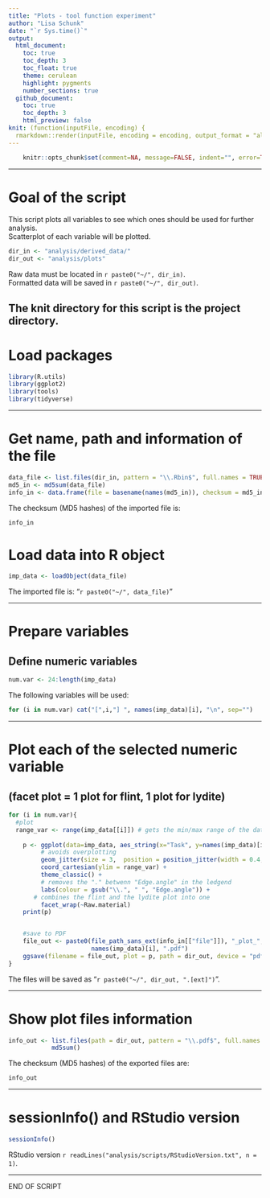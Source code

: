 ```yaml
---
title: "Plots - tool function experiment"
author: "Lisa Schunk"
date: "`r Sys.time()`"
output:
  html_document:
    toc: true
    toc_depth: 3
    toc_float: true
    theme: cerulean
    highlight: pygments
    number_sections: true
  github_document: 
    toc: true
    toc_depth: 3
    html_preview: false
knit: (function(inputFile, encoding) {
  rmarkdown::render(inputFile, encoding = encoding, output_format = "all", knit_root_dir = rprojroot::find_rstudio_root_file()) })
---
```




```r
	knitr::opts_chunk$set(comment=NA, message=FALSE, indent="", error=TRUE)
```

---


# Goal of the script
This script plots all variables to see which ones should be used for further analysis.  
Scatterplot of each variable will be plotted.   



```r
dir_in <- "analysis/derived_data/"
dir_out <- "analysis/plots"
```

Raw data must be located in `r paste0("~/", dir_in)`.  
Formatted data will be saved in `r paste0("~/", dir_out)`.

The knit directory for this script is the project directory.
---


# Load packages
```r
library(R.utils)
library(ggplot2)
library(tools)
library(tidyverse)
```


---

# Get name, path and information of the file 
```r
data_file <- list.files(dir_in, pattern = "\\.Rbin$", full.names = TRUE)
md5_in <- md5sum(data_file)
info_in <- data.frame(file = basename(names(md5_in)), checksum = md5_in, row.names = NULL)
```


The checksum (MD5 hashes) of the imported file is:  
```r
info_in
```


# Load data into R object
```r
imp_data <- loadObject(data_file)
```

The imported file is: "`r paste0("~/", data_file)`"  



---

# Prepare variables
## Define numeric variables
```r
num.var <- 24:length(imp_data)
```

The following variables will be used: 

```r
for (i in num.var) cat("[",i,"] ", names(imp_data)[i], "\n", sep="")
```


---

# Plot each of the selected numeric variable 
## (facet plot = 1 plot for flint, 1 plot for lydite)
```r
for (i in num.var){
  #plot
  range_var <- range(imp_data[[i]]) # gets the min/max range of the data set 
  
	p <- ggplot(data=imp_data, aes_string(x="Task", y=names(imp_data)[i], colour="Edge.angle")) + 
	     # avoids overplotting
	     geom_jitter(size = 3,  position = position_jitter(width = 0.4, seed = 1)) + 
	     coord_cartesian(ylim = range_var) + 
	     theme_classic() + 
	     # removes the "." betwenn "Edge.angle" in the ledgend 
	     labs(colour = gsub("\\.", " ", "Edge.angle")) + 
       # combines the flint and the lydite plot into one    
	     facet_wrap(~Raw.material) 
	print(p)


	#save to PDF
	file_out <- paste0(file_path_sans_ext(info_in[["file"]]), "_plot_", 
	                   names(imp_data)[i], ".pdf")
	ggsave(filename = file_out, plot = p, path = dir_out, device = "pdf")
}
```
The files will be saved as "`r paste0("~/", dir_out, ".[ext]")`".

---


# Show plot files information
```r
info_out <- list.files(path = dir_out, pattern = "\\.pdf$", full.names = TRUE) %>% 
            md5sum()
```


The checksum (MD5 hashes) of the exported files are:  
```r
info_out
```


---

# sessionInfo() and RStudio version

```r
sessionInfo()
```

RStudio version `r readLines("analysis/scripts/RStudioVersion.txt", n = 1)`.


---

END OF SCRIPT
